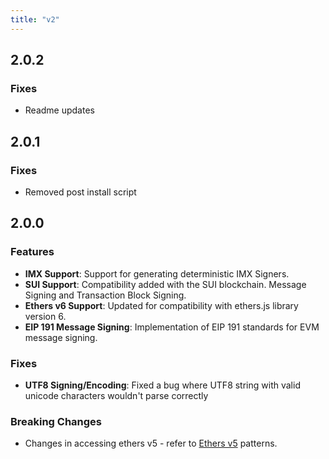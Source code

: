 ```yaml
---
title: "v2"
---
```


## 2.0.2

### Fixes
- Readme updates

## 2.0.1
### Fixes
- Removed post install script

## 2.0.0

### Features

- **IMX Support**: Support for generating deterministic IMX Signers.
- **SUI Support**: Compatibility added with the SUI blockchain. Message Signing and Transaction Block Signing.
- **Ethers v6 Support**: Updated for compatibility with ethers.js library version 6.
- **EIP 191 Message Signing**: Implementation of EIP 191 standards for EVM message signing.

### Fixes

- **UTF8 Signing/Encoding**: Fixed a bug where UTF8 string with valid unicode characters wouldn't parse correctly

### Breaking Changes

- Changes in accessing ethers v5 - refer to [Ethers v5](/ethers-v5/getting-started) patterns.